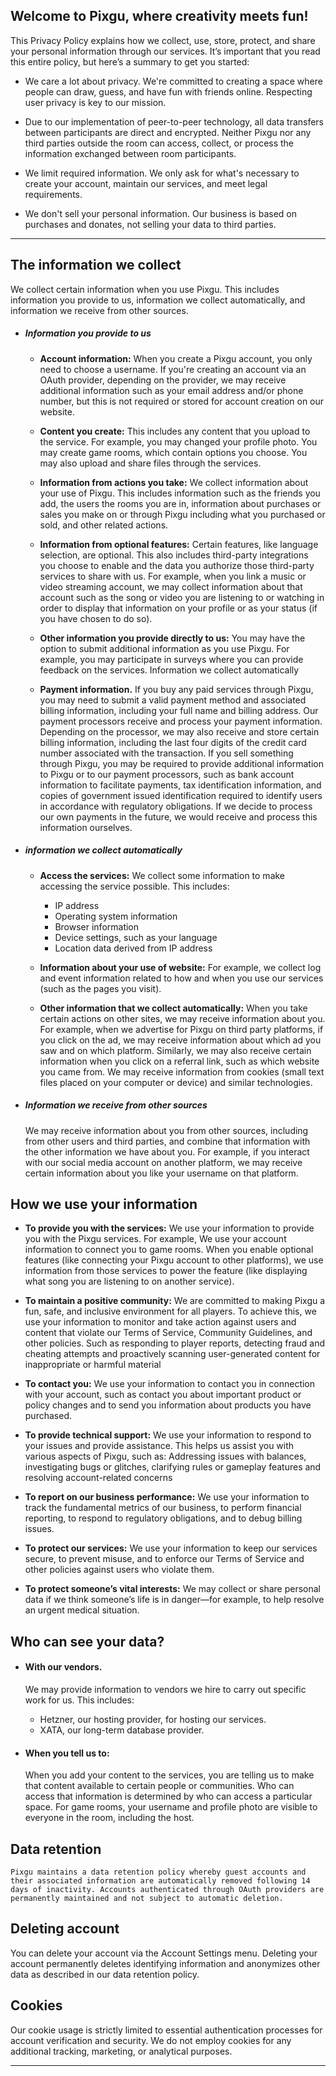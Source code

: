 ## Welcome to Pixgu, where creativity meets fun!

This Privacy Policy explains how we collect, use, store, protect, and share your personal information through our services. It’s important that you read this entire policy, but here’s a summary to get you started:

- We care a lot about privacy. We're committed to creating a space where people can draw, guess, and have fun with friends online. Respecting user privacy is key to our mission.

- Due to our implementation of peer-to-peer technology, all data transfers between participants are direct and encrypted. Neither Pixgu nor any third parties outside the room can access, collect, or process the information exchanged between room participants.

- We limit required information. We only ask for what's necessary to create your account, maintain our services, and meet legal requirements.

- We don't sell your personal information. Our business is based on purchases and donates, not selling your data to third parties.

---

## The information we collect

We collect certain information when you use Pixgu. This includes information you provide to us, information we collect automatically, and information we receive from other sources.

- ##### Information you provide to us

  - **Account information:** When you create a Pixgu account, you only need to choose a username. If you're creating an account via an OAuth provider, depending on the provider, we may receive additional information such as your email address and/or phone number, but this is not required or stored for account creation on our website.

  - **Content you create:** This includes any content that you upload to the service. For example, you may changed your profile photo. You may create game rooms, which contain options you choose. You may also upload and share files through the services.

  - **Information from actions you take:** We collect information about your use of Pixgu. This includes information such as the friends you add, the users the rooms you are in, information about purchases or sales you make on or through Pixgu including what you purchased or sold, and other related actions.

  - **Information from optional features:** Certain features, like language selection, are optional. This also includes third-party integrations you choose to enable and the data you authorize those third-party services to share with us. For example, when you link a music or video streaming account, we may collect information about that account such as the song or video you are listening to or watching in order to display that information on your profile or as your status (if you have chosen to do so).

  - **Other information you provide directly to us:** You may have the option to submit additional information as you use Pixgu. For example, you may participate in surveys where you can provide feedback on the services.
    Information we collect automatically

  - **Payment information.** If you buy any paid services through Pixgu, you may need to submit a valid payment method and associated billing information, including your full name and billing address. Our payment processors receive and process your payment information. Depending on the processor, we may also receive and store certain billing information, including the last four digits of the credit card number associated with the transaction. If you sell something through Pixgu, you may be required to provide additional information to Pixgu or to our payment processors, such as bank account information to facilitate payments, tax identification information, and copies of government issued identification required to identify users in accordance with regulatory obligations. If we decide to process our own payments in the future, we would receive and process this information ourselves.

- ##### information we collect automatically

  - **Access the services:** We collect some information to make accessing the service possible. This includes:

    - IP address
    - Operating system information
    - Browser information
    - Device settings, such as your language
    - Location data derived from IP address

  - **Information about your use of website:** For example, we collect log and event information related to how and when you use our services (such as the pages you visit).

  - **Other information that we collect automatically:** When you take certain actions on other sites, we may receive information about you. For example, when we advertise for Pixgu on third party platforms, if you click on the ad, we may receive information about which ad you saw and on which platform. Similarly, we may also receive certain information when you click on a referral link, such as which website you came from.
    We may receive information from cookies (small text files placed on your computer or device) and similar technologies.

- ##### Information we receive from other sources

  We may receive information about you from other sources, including from other users and third parties, and combine that information with the other information we have about you. For example, if you interact with our social media account on another platform, we may receive certain information about you like your username on that platform.

## How we use your information

- **To provide you with the services:** We use your information to provide you with the Pixgu services. For example, We use your account information to connect you to game rooms. When you enable optional features (like connecting your Pixgu account to other platforms), we use information from those services to power the feature (like displaying what song you are listening to on another service).

- **To maintain a positive community:** We are committed to making Pixgu a fun, safe, and inclusive environment for all players. To achieve this, we use your information to monitor and take action against users and content that violate our Terms of Service, Community Guidelines, and other policies. Such as responding to player reports, detecting fraud and cheating attempts and proactively scanning user-generated content for inappropriate or harmful material

- **To contact you:** We use your information to contact you in connection with your account, such as contact you about important product or policy changes and to send you information about products you have purchased.

- **To provide technical support:** We use your information to respond to your issues and provide assistance. This helps us assist you with various aspects of Pixgu, such as: Addressing issues with balances, investigating bugs or glitches, clarifying rules or gameplay features and resolving account-related concerns

- **To report on our business performance:** We use your information to track the fundamental metrics of our business, to perform financial reporting, to respond to regulatory obligations, and to debug billing issues.

- **To protect our services:** We use your information to keep our services secure, to prevent misuse, and to enforce our Terms of Service and other policies against users who violate them.

- **To protect someone’s vital interests:** We may collect or share personal data if we think someone’s life is in danger—for example, to help resolve an urgent medical situation.

## Who can see your data?

- #### With our vendors.

  We may provide information to vendors we hire to carry out specific work for us. This includes:

  - Hetzner, our hosting provider, for hosting our services.
  - XATA, our long-term database provider.

- #### When you tell us to:

  When you add your content to the services, you are telling us to make that content available to certain people or communities. Who can access that information is determined by who can access a particular space. For game rooms, your username and profile photo are visible to everyone in the room, including the host.

## Data retention

    Pixgu maintains a data retention policy whereby guest accounts and their associated information are automatically removed following 14 days of inactivity. Accounts authenticated through OAuth providers are permanently maintained and not subject to automatic deletion.

## Deleting account

You can delete your account via the Account Settings menu. Deleting your account permanently deletes identifying information and anonymizes other data as described in our data retention policy.

## Cookies

Our cookie usage is strictly limited to essential authentication processes for account verification and security. We do not employ cookies for any additional tracking, marketing, or analytical purposes.

---
